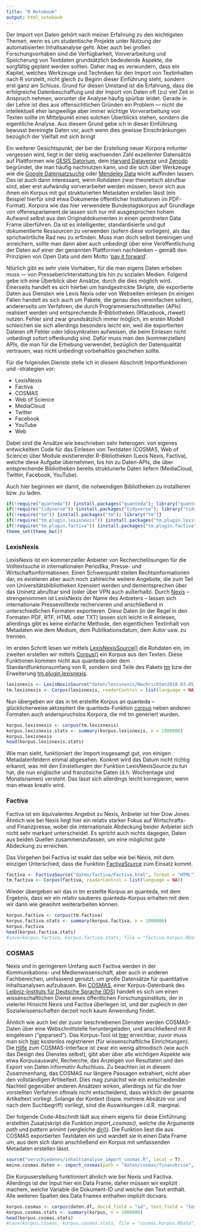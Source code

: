 ```yaml
---
title: "R Notebook"
output: html_notebook
---
```


Der Import von Daten gehört nach meiner Erfahrung zu den wichtigsten Themen, wenn es um studentische Projekte unter Nutzung der automatisierten Inhaltsanalyse geht. Aber auch bei großen Forschungvorhaben sind die Verfügbarkeit, Vorverarbeitung und Speicherung von Textdaten grundsätzlich bedeutende Aspekte, die sorgfältig geplant werden sollten. Daher mag es verwundern, dass ein Kapitel, welches Werkzeuge und Techniken für den Import von Textinhalten nach R vorstellt, nicht gleich zu Beginn dieser Einführung steht, sondern erst ganz am Schluss. Grund für diesen Umstand ist die Erfahrung, dass die erfolgreiche Datenbeschaffung und der Import von Daten oft (zu) viel Zeit in Anspruch nehmen, worunter die Analyse häufig spürbar leidet. Gerade in der Lehre ist dies aus offensichtlichen Gründen ein Problem –– nicht die intellektuell eher langweilige aber immer wichtige Vorverarbeitung von Texten sollte im Mittelpunkt eines solchen Überblicks stehen, sondern die eigentliche Analyse. Aus diesem Grund gebe ich in dieser Einführung bewusst bereinigte Daten vor, auch wenn dies gewisse Einschränkungen bezüglich der Vielfalt mit sich bringt 

Ein weiterer Gesichtspunkt, der bei der Erstellung neuer Korpora mitunter vergessen wird, liegt in der stetig wachsenden Zahl exzellenter Datensätze auf Plattformen wie [GESIS Datorium](https://datorium.gesis.org/), dem [Harvard Dataverse](https://dataverse.harvard.edu/) und [Zenodo](https://zenodo.org/) begründet, die man häufig nachnutzen kann, und die sich über Werkzeuge wie die [Google Datensatzsuche](https://toolbox.google.com/datasetsearch) oder [Mendeley Data](https://data.mendeley.com) leicht auffinden lassen. Das ist auch dann interessant, wenn Rohdaten zwar theoretisch abrufbar sind, aber erst aufwändig vorverarbeitet werden müssen, bevor sich aus ihnen ein Korpus mit gut strukturierten Metadaten erstellen lässt (ein Beispiel hierfür sind etwa Dokumente öffentlicher Institutionen im PDF-Format). Korpora wie das hier verwendete Bundestagskorpus auf Grundlage von offenesparlament.de lassen sich nur mit ausgesprochen hohem Aufwand selbst aus den Originaldokumenten in einen geordneten Data Frame überführen. Da ist es intelligenter, standardisierte und gut dokumentierte Ressourcen zu verwenden (sofern diese vorliegen), als das sprichwörtliche Rad neu zu erfinden. Muss man doch selbst bereinigen und anreichern, sollte man dann aber auch unbedingt über eine Veröffentlichung der Daten auf einer der genannten Plattformen nachdenken -- gemäß den Prinzipien von Open Data und dem Motto '[pay it forward](https://en.wikipedia.org/wiki/Pay_it_forward)'. 

Ntürlich gibt es sehr viele Vorhaben, für die man eigens Daten erheben muss –– von Presseberichterstattung bis hin zu sozialen Medien. Folgend gebe ich eine Überblick über Ansätze, durch die dies möglich wird. Einerseits handelt es sich hierbei um handgestrickte Skripte, die exportierte Daten aus Diensten wie Lexis Nexis oder von Webseiten einlesen (in einigen Fällen handelt es sich auch um Pakete, die genau dies vereinfachen sollen), andererseits um Verfahren, die durch Programmierschnittstellen (APIs) realisiert werden und entsprechende R–Bibliotheken (Rfacebook, rtweet) nutzen. Fehler sind zwar grundsätzlich immer möglich, im ersten Modell schleichen sie sich allerdings besonders leicht ein, weil die exportierten Dateien oft Fehler oder Idiosynkratien aufweisen, die beim Einlesen nicht unbedingt sofort offenkundig sind. Dafür muss man den (kommerziellen) APIs, die man für die Erhebung verwendet, bezüglich der Datenqualität vertrauen, was nicht unbedingt vorbehaltlos geschehen sollte. 

Für die folgenden Dienste stelle ich in diesem Abschnitt Importfunktionen und -strategien vor:

* LexisNexis
* Factiva
* COSMAS
* Web of Science
* MediaCloud
* Twitter
* Facebook
* YouTube
* Web

Dabei sind die Ansätze wie beschrieben sehr heterogen: von eigenes entwickeltem Code für das Einlesen von Textdaten (COSMAS, Web of Science) über Module existierender R-Bibliotheken (Lexis Nexis, Factiva), welche diese Aufgabe übernehmen, bis hin zu Daten-APIs, die über entsprechende Bibliotheken bereits strukturierte Daten liefern (MediaCloud, Twitter, Facebook, YouTube). 

Auch hier beginnen wir damit, die notwendigen Bibliotheken zu installieren bzw. zu laden.

```r
if(!require("quanteda")) {install.packages("quanteda"); library("quanteda")}
if(!require("tidyverse")) {install.packages("tidyverse"); library("tidyverse")}
if(!require("tm")) {install.packages("tm"); library("tm")}
if(!require("tm.plugin.lexisnexis")) {install.packages("tm.plugin.lexisnexis"); library("tm.plugin.lexisnexis")}
if(!require("tm.plugin.factiva")) {install.packages("tm.plugin.factiva"); library("tm.plugin.factiva")}
theme_set(theme_bw())
```


### LexisNexis

LexisNexis ist ein kommerzieller Anbieter von Recherchelösungen für die Volltextsuche in internationalen Periodika, Presse- und Wirtschaftsinformationen. Einen Schwerpunkt stellen Rechtsinformationen dar, es existieren aber auch noch zahlreiche weitere Angebote, die zum Teil von Universitätsbibliotheken lizensiert werden und dementsprechen über das Uninetz abrufbar sind (oder über VPN auch außerhalb). Durch [Nexis](http://www.nexis.com/) -- strengenommen ist LexisNexis der Name des Anbieters -- lassen sich internationale Pressevolltexte rechervieren und anschließend in unterschiedlichen Formaten exportieren. Diese Daten (in der Regel in den Formaten PDF, RTF, HTML oder TXT) lassen sich leicht in R einlesen, allerdings gibt es keine einfache Methode, den eigentlichen Textinhalt von Metadaten wie dem Medium, dem Publikationsdatum, dem Autor usw. zu trennen. 

Im ersten Schritt lesen wir mittels [LexisNexisSource()](https://www.rdocumentation.org/packages/tm.plugin.lexisnexis/versions/1.4.0/topics/LexisNexisSource) die Rohdaten ein, im zweiten erstellen wir mittels [Corpus()](https://www.rdocumentation.org/packages/tm/versions/0.7-6/topics/Corpus) ein Korpus aus den Texten. Diese Funktionen kommen nicht aus quanteda oder dem Standardfunktionsumfang von R, sondern sind Teile des Pakets [tm](https://cran.r-project.org/package=tm) bzw der Erweiterung [tm.plugin.lexisnexis](https://cran.r-project.org/package=tm.plugin.lexisnexis).

```r
lexisnexis <- LexisNexisSource("daten/lexisnexis/Nachrichten2018-03-05_13-35.HTML")
tm.lexisnexis <- Corpus(lexisnexis, readerControl = list(language = NA))
```

Nun übergeben wir das in tm erstellte Korpus an quanteda -- glücklicherweise aktzeptiert die quanteda-Funktion [corpus](https://quanteda.io/reference/corpus.html) neben anderen Formaten auch widerspruchslos Korpora, die mit tm generiert wurden. 

```r
korpus.lexisnexis <- corpus(tm.lexisnexis)
korpus.lexisnexis.stats <- summary(korpus.lexisnexis, n = 1000000)
korpus.lexisnexis
head(korpus.lexisnexis.stats)
```

Wie man sieht, funktioniert der Import insgesamgt gut, von einigen Metadatenfeldern einmal abgesehen. Konkret wird das Datum nicht richtig erkannt, was mit den Einstellungen der Funktion LexisNexisSource zu tun hat, die nun englische und französiche Daten (d.h. Wochentage und Monatsnamen) versteht. Das lässt sich allerdings leicht korregieren, wenn man etwas kreativ wird. 


### Factiva

Factiva ist ein äquivalentes Angebot zu Nexis, Anbieter ist hier Dow Jones. Ähnlich wie bei Nexis liegt hier ein relativ starker Fokus auf Wirtschrafts- und Finanzpresse, wobei die internationale Abdeckung beider Anbieter sich nicht sehr markant unterscheidet. Es spricht auch nichts dagegen, Daten aus beiden Quellen zusammenzufassen, um eine möglichst gute Abdeckung zu erreichen. 

Das Vorgehen bei Factiva ist exakt das selbe wie bei Nexis, mit dem einzigen Unterschied, dass die Funktion [FactivaSource]() zum Einsatz kommt. 


```r
factiva <- FactivaSource("daten/factiva/Factiva.html", format = "HTML")
tm.factiva <- Corpus(factiva, readerControl = list(language = NA))
```

Wieder übergeben wir das in tm erstellte Korpus an quanteda, mit dem Ergebnis, dass wir ein relativ sauberes quanteda-Korpus erhalten mit dem wir dann wie gewohnt weiterarbeiten können. 

```r
korpus.factiva <- corpus(tm.factiva)
korpus.factiva.stats <- summary(korpus.factiva, n = 1000000)
korpus.factiva
head(korpus.factiva.stats)
#save(korpus.factiva, korpus.factiva.stats, file = "factiva.korpus.RData")
```


### COSMAS

Nexis und in geringerem Umfang auch Factiva werden in der Kommunikations- und Medienwissenschaft, aber auch in anderen Fachbereichen, umfassend genutzt, um große Datensätze für quantitative Inhaltsanalysen aufzubauen. Bei [COSMAS](https://www.ids-mannheim.de/cosmas2/), einer Korpus-Datenbank des [Leibniz-Instituts für Deutsche Sprache (IDS)](http://www1.ids-mannheim.de/) handelt es sich um einen wissenschaftlichen Dienst eines öffentlichen Forschungsinstituts, der in vielerlei Hinsicht Nexis und Factiva überlegen ist, und der zugleich in den Sozialwissenschaften derzeit noch kaum Anwendung findet.

Ähnlich wie auch bei der zuvor beschriebenen Diensten werden COSMAS-Daten über eine Webschnittstelle heruntergeladen, und anschließend mit R eingelesen ("geparsed"). Das Korpus-Tool ist [hier](https://cosmas2.ids-mannheim.de/cosmas2-web/) erreichbar, zuvor muss man sich [hier](https://www.ids-mannheim.de/cosmas2/projekt/registrierung/) kostenlos registrieren (für wissenschaftliche Einrichtungen). Die [Hilfe](http://www.ids-mannheim.de/cosmas2/web-app/hilfe/allgemein/) zum COSMAS-Interface ist zwar ein wenig altmodisch (wie auch das Design des Dienstes selbst), gibt aber über alle wichtigen Aspekte wie etwa Korpusauswahl, Recherche, das Anzeigen von Resultaten und den Export von Daten informativ Aufschluss. Zu beachten ist in diesem Zusammenhang, das COSMAS nur längere Passagen extrahiert, nicht aber den vollständigen Artikeltext. Dies mag zunächst wie ein entscheidender Nachteil gegenüber anderen Ansätzen wirken, allerdings ist für die hier vorstellten Verfahren oftmals nicht entscheidend, dass wirklich der gesamte Artikeltext vorliegt. Solange der Kontext (bspw. mehrere Absätze vor und nach dem Suchbegriff) vorliegt, sind die Auswirkungen i.d.R. marginal. 

Der folgende Code-Abschnitt lädt aus einem eigens für diese Einführung erstellten Zusatzskript die Funktion *import_cosmas()*, welche die Argumente *path* und *pattern* annimt (vergleiche [dir()](https://stat.ethz.ch/R-manual/R-devel/library/base/html/list.files.html)). Die Funktion liest die aus COSMAS exportierten Textdaten ein und wandelt sie in einen Data Frame um, aus dem sich dann anschließend ein Korpus mit umfassenden Metadaten erstellen lässt. 

```r
source("verschiedenes/inhaltsanalyse_import_cosmas.R", local = T)
meine.cosmas.daten <- import_cosmas(path = "daten/cosmas/finanzkrise", pattern = "finanzkrise_.*.TXT", verbose = F)
```

Die Korpuserstellung funktioniert ähnlich wie bei Nexis und Factiva. Allerdings ist der Input hier ein Data Frame, daher müssen wir explizit machem, welche Variable die Dokument-ID und welche den Text enthält. Alle weiteren Spalten des Data Frames enthalten implizit docvars. 

```r
korpus.cosmas <- corpus(daten.df, docid_field = "id", text_field = "text") 
korpus.cosmas.stats <- summary(korpus, n = 1000000)
head(korpus.cosmas.stats)
#save(korpus.cosmas, korpus.cosmas.stats, file = "cosmas.korpus.RData")
```




